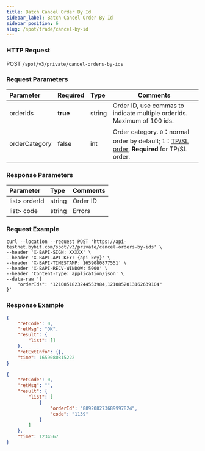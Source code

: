```yaml
---
title: Batch Cancel Order By Id
sidebar_label: Batch Cancel Order By Id
sidebar_position: 6
slug: /spot/trade/cancel-by-id
---
```


### HTTP Request
POST <code>/spot/v3/private/cancel-orders-by-ids</code>

### Request Parameters
| Parameter | Required | Type | Comments|
|:----- |:-------|:-----|------ |
| orderIds | <b>true</b> | string | Order ID, use commas to indicate multiple orderIds. Maximum of 100 ids. |
| orderCategory | false | int | Order category. <code>0</code>：normal order by default; <code>1</code>：<a href="https://www.bybit.com/en-US/help-center/bybitHC_Article?language=us_EN&id=000001736">TP/SL order</a>, <b>Required</b> for TP/SL order.|

### Response Parameters
| Parameter | Type | Comments|
|:----- |:-----|----- |
| list> orderId | string | Order ID |
| list> code | string | Errors |

### Request Example

```http
curl --location --request POST 'https://api-testnet.bybit.com/spot/v3/private/cancel-orders-by-ids' \
--header 'X-BAPI-SIGN: XXXXX' \
--header 'X-BAPI-API-KEY: {api key}' \
--header 'X-BAPI-TIMESTAMP: 1659080877551' \
--header 'X-BAPI-RECV-WINDOW: 5000' \
--header 'Content-Type: application/json' \
--data-raw '{
    "orderIds": "1210851823244553984,1210852013162639104"
}'
```

### Response Example

<Tabs>
<TabItem value="success" label="Success">

```json
{
    "retCode": 0,
    "retMsg": "OK",
    "result": {
        "list": []
    },
    "retExtInfo": {},
    "time": 1659080815222
}
```

</TabItem>

<TabItem value="partial-success" label="Partial success">

```json
{
    "retCode": 0,
    "retMsg": "",
    "result": {
        "list": [
            {
                "orderId": "889208273689997824",
                "code": "1139"
            }
        ]
    },
    "time": 1234567
}
```

</TabItem>
</Tabs>
